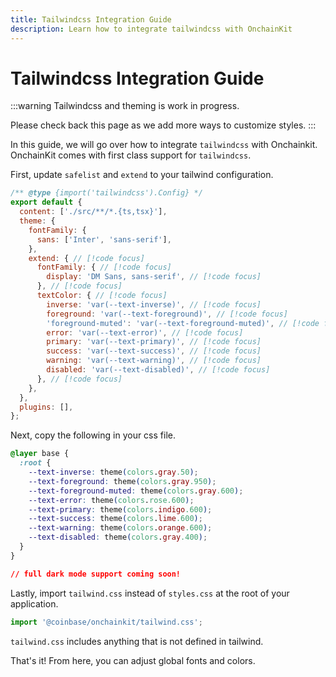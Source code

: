 ```yaml
---
title: Tailwindcss Integration Guide
description: Learn how to integrate tailwindcss with OnchainKit
---
```


# Tailwindcss Integration Guide

:::warning
Tailwindcss and theming is work in progress.

Please check back this page as we add more ways to customize styles.
:::

In this guide, we will go over how to integrate `tailwindcss` with Onchainkit. OnchainKit comes with first class support for `tailwindcss`.

First, update `safelist` and `extend` to your tailwind configuration.

```javascript title="tailwind.config.js"
/** @type {import('tailwindcss').Config} */
export default {
  content: ['./src/**/*.{ts,tsx}'],
  theme: {
    fontFamily: {
      sans: ['Inter', 'sans-serif'],
    },
    extend: { // [!code focus]
      fontFamily: { // [!code focus]
        display: 'DM Sans, sans-serif', // [!code focus]
      }, // [!code focus]
      textColor: { // [!code focus]
        inverse: 'var(--text-inverse)', // [!code focus]
        foreground: 'var(--text-foreground)', // [!code focus]
        'foreground-muted': 'var(--text-foreground-muted)', // [!code focus]
        error: 'var(--text-error)', // [!code focus]
        primary: 'var(--text-primary)', // [!code focus]
        success: 'var(--text-success)', // [!code focus]
        warning: 'var(--text-warning)', // [!code focus]
        disabled: 'var(--text-disabled)', // [!code focus]
      }, // [!code focus]
    },
  },
  plugins: [],
};
```

Next, copy the following in your css file.

```css
@layer base {
  :root {
    --text-inverse: theme(colors.gray.50);
    --text-foreground: theme(colors.gray.950);
    --text-foreground-muted: theme(colors.gray.600);
    --text-error: theme(colors.rose.600);
    --text-primary: theme(colors.indigo.600);
    --text-success: theme(colors.lime.600);
    --text-warning: theme(colors.orange.600);
    --text-disabled: theme(colors.gray.400);
  }
}

// full dark mode support coming soon!
```

Lastly, import `tailwind.css` instead of `styles.css` at the root of your application.

```javascript
import '@coinbase/onchainkit/tailwind.css';
```

`tailwind.css` includes anything that is not defined in tailwind.

That's it! From here, you can adjust global fonts and colors.
